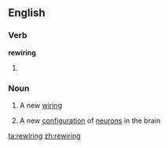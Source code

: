 ==English==

===Verb===
'''rewiring'''

# {{present participle of|[[rewire]]}}

===Noun===
{{en-noun}}

# A new [[wiring]]
#{{informal}} A new [[configuration]] of [[neuron]]s in the brain

[[ta:rewiring]]
[[zh:rewiring]]
